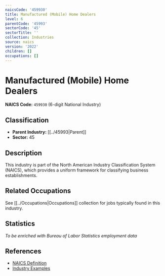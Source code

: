 ```yaml
---
naicsCode: '459930'
title: Manufactured (Mobile) Home Dealers
level: 6
parentCode: '45993'
sectorCode: '45'
sectorTitle: ''
collection: Industries
source: naics
version: '2022'
children: []
occupations: []
---
```

# Manufactured (Mobile) Home Dealers

**NAICS Code:** `459930` (6-digit National Industry)

## Classification

- **Parent Industry:** [[../45993|Parent]]
- **Sector:** 45

## Description

This industry is part of the North American Industry Classification System (NAICS), which provides a uniform framework for classifying business establishments.

## Related Occupations

See [[../Occupations|Occupations]] collection for jobs typically found in this industry.

## Statistics

*To be enriched with Bureau of Labor Statistics employment data*

## References

- [NAICS Definition](https://www.census.gov/naics/)
- [Industry Examples](https://www.census.gov/naics/2022NAICS/)

